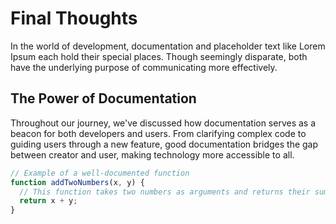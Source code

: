 # Final Thoughts

In the world of development, documentation and placeholder text like Lorem Ipsum each hold their special places. Though seemingly disparate, both have the underlying purpose of communicating more effectively.

## The Power of Documentation

Throughout our journey, we've discussed how documentation serves as a beacon for both developers and users. From clarifying complex code to guiding users through a new feature, good documentation bridges the gap between creator and user, making technology more accessible to all.

```javascript
// Example of a well-documented function
function addTwoNumbers(x, y) {
  // This function takes two numbers as arguments and returns their sum.
  return x + y;
}
```
